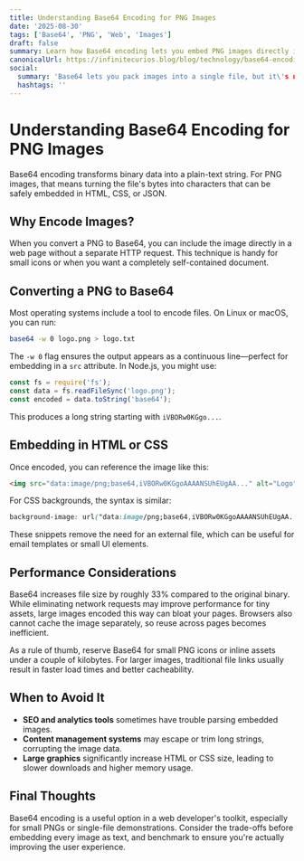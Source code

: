 ```yaml
---
title: Understanding Base64 Encoding for PNG Images
date: '2025-08-30'
tags: ['Base64', 'PNG', 'Web', 'Images']
draft: false
summary: Learn how Base64 encoding lets you embed PNG images directly in HTML or CSS, when it's useful, and potential performance trade-offs.
canonicalUrl: https://infinitecurios.blog/blog/technology/base64-encoding-png-images/
social:
  summary: 'Base64 lets you pack images into a single file, but it\'s not always faster.'
  hashtags: ''
---
```


# Understanding Base64 Encoding for PNG Images

Base64 encoding transforms binary data into a plain-text string. For PNG images, that means turning the file's bytes into characters that can be safely embedded in HTML, CSS, or JSON.

## Why Encode Images?

When you convert a PNG to Base64, you can include the image directly in a web page without a separate HTTP request. This technique is handy for small icons or when you want a completely self-contained document.

## Converting a PNG to Base64

Most operating systems include a tool to encode files. On Linux or macOS, you can run:

```bash
base64 -w 0 logo.png > logo.txt
```

The `-w 0` flag ensures the output appears as a continuous line—perfect for embedding in a `src` attribute. In Node.js, you might use:

```ts
const fs = require('fs');
const data = fs.readFileSync('logo.png');
const encoded = data.toString('base64');
```

This produces a long string starting with `iVBORw0KGgo...`.

## Embedding in HTML or CSS

Once encoded, you can reference the image like this:

```html
<img src="data:image/png;base64,iVBORw0KGgoAAAANSUhEUgAA..." alt="Logo" />
```

For CSS backgrounds, the syntax is similar:

```css
background-image: url("data:image/png;base64,iVBORw0KGgoAAAANSUhEUgAA...");
```

These snippets remove the need for an external file, which can be useful for email templates or small UI elements.

## Performance Considerations

Base64 increases file size by roughly 33% compared to the original binary. While eliminating network requests may improve performance for tiny assets, large images encoded this way can bloat your pages. Browsers also cannot cache the image separately, so reuse across pages becomes inefficient.

As a rule of thumb, reserve Base64 for small PNG icons or inline assets under a couple of kilobytes. For larger images, traditional file links usually result in faster load times and better cacheability.

## When to Avoid It

- **SEO and analytics tools** sometimes have trouble parsing embedded images.
- **Content management systems** may escape or trim long strings, corrupting the image data.
- **Large graphics** significantly increase HTML or CSS size, leading to slower downloads and higher memory usage.

## Final Thoughts

Base64 encoding is a useful option in a web developer's toolkit, especially for small PNGs or single-file demonstrations. Consider the trade-offs before embedding every image as text, and benchmark to ensure you're actually improving the user experience.

